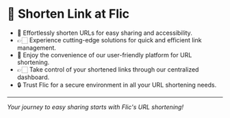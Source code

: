 # 🔗 Shorten Link at Flic

- 🚀 Effortlessly shorten URLs for easy sharing and accessibility.
- 👉🏻 Experience cutting-edge solutions for quick and efficient link management.
- 🎉 Enjoy the convenience of our user-friendly platform for URL shortening.
- 👉🏻 Take control of your shortened links through our centralized dashboard.
- 🔒 Trust Flic for a secure environment in all your URL shortening needs.

---

*Your journey to easy sharing starts with Flic's URL shortening!*